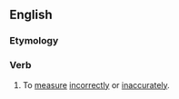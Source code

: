 ==English==

===Etymology===
{{prefix|en|mis|measure}}

===Verb===
{{en-verb|mismeasur}}

# {{lb|en|transitive|intransitive}} To [[measure]] [[incorrectly]] or [[inaccurately]].